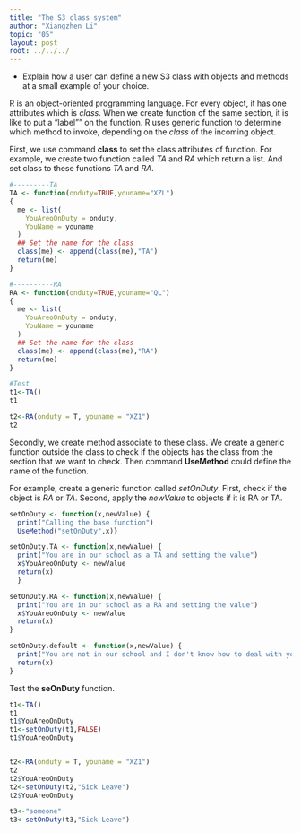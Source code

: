 ```yaml
---
title: "The S3 class system"
author: "Xiangzhen Li"
topic: "05"
layout: post
root: ../../../
---
```


- Explain how a user can define a new S3 class with objects and methods at a small example of your choice. 

R is an object-oriented programming language. For every object, it has one attributes which is *class*. When we create function of the same section, it is like to put a "label"" on the function. R uses generic function to determine which method to invoke, depending on the *class* of the incoming object. 

First, we use command **class** to set the class attributes of function. For example, we create two function called *TA* and *RA* which return a list. And set class to these functions *TA* and *RA*.

```r
#---------TA
TA <- function(onduty=TRUE,youname="XZL")
{
  me <- list(
    YouAreoOnDuty = onduty,
    YouName = youname
  )
  ## Set the name for the class
  class(me) <- append(class(me),"TA")
  return(me)
}

#----------RA
RA <- function(onduty=TRUE,youname="QL")
{
  me <- list(
    YouAreoOnDuty = onduty,
    YouName = youname
  )
  ## Set the name for the class
  class(me) <- append(class(me),"RA")
  return(me)
}

#Test
t1<-TA()
t1

t2<-RA(onduty = T, youname = "XZ1")
t2
```
Secondly, we create method associate to these class. We create a generic function outside the class to check if the objects has the class from the section that we want to check. Then command **UseMethod** could define the name of the function. 

For example, create a generic function called *setOnDuty*. First, check if the object is *RA* or *TA*. Second, apply the *newValue* to objects if it is RA or TA.

```r
setOnDuty <- function(x,newValue) {
  print("Calling the base function")
  UseMethod("setOnDuty",x)}

setOnDuty.TA <- function(x,newValue) {
  print("You are in our school as a TA and setting the value")
  x$YouAreoOnDuty <- newValue
  return(x)
  }

setOnDuty.RA <- function(x,newValue) {
  print("You are in our school as a RA and setting the value")
  x$YouAreoOnDuty <- newValue
  return(x)
}

setOnDuty.default <- function(x,newValue) {
  print("You are not in our school and I don't know how to deal with you")
  return(x)
}
```

Test the **seOnDuty** function.
```r
t1<-TA()
t1
t1$YouAreoOnDuty
t1<-setOnDuty(t1,FALSE)
t1$YouAreoOnDuty


t2<-RA(onduty = T, youname = "XZ1")
t2
t2$YouAreoOnDuty
t2<-setOnDuty(t2,"Sick Leave")
t2$YouAreoOnDuty

t3<-"someone"
t3<-setOnDuty(t3,"Sick Leave")

```